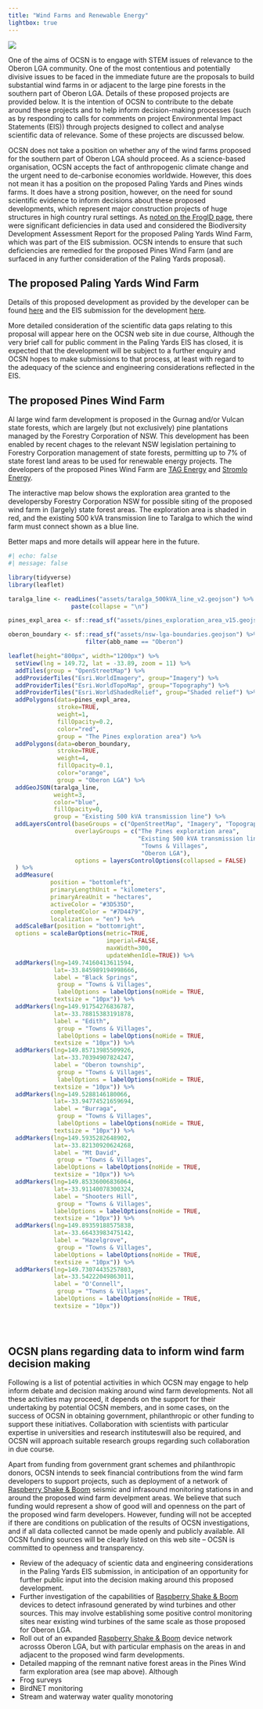 ```yaml
---
title: "Wind Farms and Renewable Energy"
lightbox: true
---
```


:::{.aside}
![](assets/wind_turbines_oxen.png)
:::

One of the aims of OCSN is to engage with STEM issues of relevance to the Oberon LGA community. One of the most contentious and potentially divisive issues to be faced in the immediate future are the proposals to build substantial wind farms in or adjacent to the large pine forests in the southern part of Oberon LGA. Details of these proposed projects are provided below. It is the intention of OCSN to contribute to the debate around these projects and to help inform decision-making processes (such as by responding to calls for comments on project Environmental Impact Statements (EIS)) through projects designed to collect and analyse scientific data of relevance. Some of these projects are discussed below.

:::{.callout-info}
OCSN does not take a position on whether any of the wind farms proposed for the southern part of Oberon LGA should proceed. As a science-based organisation, OCSN accepts the fact of anthropogenic climate change and the urgent need to de-carbonise economies worldwide. However, this does not mean it has a position on the proposed Paling Yards and Pines winds farms. It does have a strong position, however, on the need for sound scientific evidence to inform decisions about these proposed developments, which represent major construction projects of huge structures in high country rural settings. As [noted on the FrogID page](frogid.html#frogs-and-wind-farms), there were significant deficiencies in data used and considered the Biodiversity Development Assessment Report for the proposed Paling Yards Wind Farm, which was part of the EIS submission. OCSN intends to ensure that such deficiencies are remedied for the proposed Pines Wind Farm (and are surfaced in any further consideration of the Paling Yards proposal). 
:::

## The proposed Paling Yards Wind Farm

Details of this proposed development as provided by the developer can be found [here](https://palingyardswindfarm.globalpower-generation.com.au) and the EIS submission for the development [here](https://www.planningportal.nsw.gov.au/major-projects/projects/paling-yards-wind-farm-0?fbclid=IwAR0aDB66Br7tRrvetMilpt3Zvfwezxa-k3S4qgR3vYXmsHmIyfHeiechs0Q). 

More detailed consideration of the scientific data gaps relating to this proposal will appear here on the OCSN web site in due course, Although the very brief call for public comment in the Paling Yards EIS has closed, it is expected that the development will be subject to a further enquiry and OCSN hopes to make submissions to that process, at least with regard to the adequacy of the science and engineering considerations reflected in the EIS.

## The proposed Pines Wind Farm

Al large wind farm development is proposed in the Gurnag and/or Vulcan state forests, which are largely (but not exclusively) pine plantations managed by the Forestry Corporation of NSW. This development has been enabled by recent chages to the relevant NSW legislation pertaining to Forestry Corporation management of state forests, permitting up to 7% of state forest land areas to be used for renewable energy projects. The developers of the proposed Pines Wind Farm are [TAG Energy](https://tag-en.com)  and [Stromlo Energy](https://www.stromlo.com).

The interactive map below shows the exploration area granted to the developersby Forestry Corporation NSW for possible siting of the proposed wind farm in (largely) state forest areas. The exploration area is shaded in red, and the existing 500 kVA transmission line to Taralga to which the wind farm must connect shown as a blue line.

Better maps and more details will appear here in the future.

:::{.column-page}

```r
#| echo: false
#| message: false

library(tidyverse)
library(leaflet)

taralga_line <- readLines("assets/taralga_500kVA_line_v2.geojson") %>%
                  paste(collapse = "\n")

pines_expl_area <- sf::read_sf("assets/pines_exploration_area_v15.geojson")

oberon_boundary <- sf::read_sf("assets/nsw-lga-boundaries.geojson") %>%
                      filter(abb_name == "Oberon")

leaflet(height="800px", width="1200px") %>% 
  setView(lng = 149.72, lat = -33.89, zoom = 11) %>%
  addTiles(group = "OpenStreetMap") %>%
  addProviderTiles("Esri.WorldImagery", group="Imagery") %>%
  addProviderTiles("Esri.WorldTopoMap", group="Topography") %>%
  addProviderTiles("Esri.WorldShadedRelief", group="Shaded relief") %>%
  addPolygons(data=pines_expl_area, 
              stroke=TRUE, 
              weight=1, 
              fillOpacity=0.2, 
              color="red",
              group = "The Pines exploration area") %>%
  addPolygons(data=oberon_boundary,
              stroke=TRUE, 
              weight=4, 
              fillOpacity=0.1, 
              color="orange",
              group = "Oberon LGA") %>%
  addGeoJSON(taralga_line, 
             weight=3, 
             color="blue", 
             fillOpacity=0,
             group = "Existing 500 kVA transmission line") %>%
  addLayersControl(baseGroups = c("OpenStreetMap", "Imagery", "Topography", "Shaded relief"),
                   overlayGroups = c("The Pines exploration area",
                                     "Existing 500 kVA transmission line",
                                      "Towns & Villages",
                                      "Oberon LGA"),
                   options = layersControlOptions(collapsed = FALSE)
  ) %>%
  addMeasure(
            position = "bottomleft",
            primaryLengthUnit = "kilometers",
            primaryAreaUnit = "hectares",
            activeColor = "#3D535D",
            completedColor = "#7D4479",
            localization = "en") %>%
  addScaleBar(position = "bottomright",
  options = scaleBarOptions(metric=TRUE, 
                            imperial=FALSE,
                            maxWidth=300,
                            updateWhenIdle=TRUE)) %>%
  addMarkers(lng=149.74160413611594,
             lat=-33.845989194998666,
             label = "Black Springs",
              group = "Towns & Villages",
              labelOptions = labelOptions(noHide = TRUE,
             textsize = "10px")) %>%
  addMarkers(lng=149.91754276836787,
             lat=-33.78815383191878,
             label = "Edith",
              group = "Towns & Villages",
              labelOptions = labelOptions(noHide = TRUE,
             textsize = "10px")) %>%
  addMarkers(lng=149.85713985509926,
             lat=-33.70394907824247,
             label = "Oberon township",
              group = "Towns & Villages",
              labelOptions = labelOptions(noHide = TRUE,
             textsize = "10px")) %>%
  addMarkers(lng=149.5288146180066,
             lat=-33.94774521659694,
             label = "Burraga",
              group = "Towns & Villages",
              labelOptions = labelOptions(noHide = TRUE,
             textsize = "10px")) %>%
  addMarkers(lng=149.5935282648902,
             lat=-33.82130920624268,
             label = "Mt David",
              group = "Towns & Villages",
             labelOptions = labelOptions(noHide = TRUE,
             textsize = "10px")) %>%
  addMarkers(lng=149.85336006836064,
             lat=-33.91140078300324,
             label = "Shooters Hill",
              group = "Towns & Villages",
             labelOptions = labelOptions(noHide = TRUE,
             textsize = "10px")) %>%
  addMarkers(lng=149.89359188575838,
             lat=-33.66433983475142,
             label = "Hazelgrove",
              group = "Towns & Villages",
             labelOptions = labelOptions(noHide = TRUE,
             textsize = "10px")) %>%
  addMarkers(lng=149.73074435257803,
             lat=-33.54222049863011,
             label = "O'Connell",
              group = "Towns & Villages",
             labelOptions = labelOptions(noHide = TRUE,
             textsize = "10px")) 


                    
```

:::

## OCSN plans regarding data to inform wind farm decision making

Following is a list of potential activities in which OCSN may engage to help inform debate and decision making around wind farm developments. Not all these activities may proceed, it depends on the support for their undertaking by potential OCSN members, and in some cases, on the success of OCSN in obtaining government, philanthropic or other funding to support these initiatives. Collaboration with scientists with particular expertise in universities and research instituteswill also be required, and OCSN will approach suitable research groups regarding such collaboration in due course.

::: {.callout-info}
Apart from funding from government grant schemes and philanthropic donors, OCSN intends to seek financial contributions from the wind farm developers to support projects, such as deployment of a network of [Raspberry Shake & Boom](shake_and_boom.html) seismic and infrasound monitoring stations in and around the proposed wind farm develpment areas. We believe that such funding would represent a show of good will and openness on the part of the proposed wind farm developers. However, funding will not be accepted if there are conditions on publication of the results of OCSN investigations, and if all data collected cannot be made openly and publicly available. All OCSN funding sources will be clearly listed on this web site -- OCSN is committed to openness and transparency.
:::

* Review of the adequacy of scientic data and engineering considerations in the Paling Yards EIS submission, in anticipation of an opportunity for further public input into the decision making around this proposed development.
* Further investigation of the capabilities of [Raspberry Shake & Boom](shake_and_boom.html) devices to detect infrasound generated by wind turbines and other sources. This may involve establishing some positive control monitoring sites near existing wind turbines of the same scale as those proposed for Oberon LGA.
* Roll out of an expanded [Raspberry Shake & Boom](shake_and_boom.html) device network acrosss Oberon LGA, but with particular emphasis on the areas in and adjacent to the proposed wind farm developments.
* Detailed mapping of the remnant native forest areas in the Pines Wind farm exploration area (see map above). Although
* Frog surveys
* BirdNET monitoring
* Stream and waterway water quality monotoring


